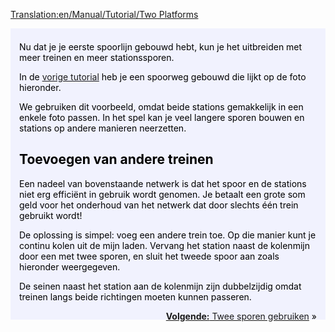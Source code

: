 [[Translation:en/Manual/Tutorial/Two Platforms]]

{{en/Tabs|2|1
|nl/Manual/Tutorial/Twee platforms|1. Twee platforms<!--
-->|nl/Manual/Tutorial/Twee sporen|2. Twee sporen}}
<div style="padding:.5em 1em 1em 1em; border-top:none; background-color:#f1f2fe; color:#000;">
{{nl/Tutorial}}
Nu dat je je eerste spoorlijn gebouwd hebt, kun je het uitbreiden met meer treinen en meer stationssporen.

In de [[nl/Manual/Tutorial/Tutorial|vorige tutorial]] heb je een spoorweg gebouwd die lijkt op de foto hieronder.
{{en/Phototable|[[File:en/Singletrain.png|400px]]|Twee varianten van een station en een trein|None}}

We gebruiken dit voorbeeld, omdat beide stations gemakkelijk in een enkele foto passen. In het spel kan je veel langere sporen bouwen en stations op andere manieren neerzetten.

== Toevoegen van andere treinen ==
Een nadeel van bovenstaande netwerk is dat het spoor en de stations niet erg efficiënt in gebruik wordt genomen. Je betaalt een grote som geld voor het onderhoud van het netwerk dat door slechts één trein gebruikt wordt!

De oplossing is simpel: voeg een andere trein toe. Op die manier kunt je continu kolen uit de mijn laden. Vervang het station naast de kolenmijn door een met twee sporen, en sluit het tweede spoor aan zoals hieronder weergegeven.
{{en/Phototable|[[File:en/TwotrainsOnetrack.png|400px]]|Het station aan de kolenmijn heeft nu twee perrons.|None}}

De seinen naast het station aan de kolenmijn zijn dubbelzijdig omdat treinen langs beide richtingen moeten kunnen passeren.

<span style="float: right">[[nl/Manual/Tutorial/Twee sporen|'''Volgende:''' Twee sporen gebruiken]] &raquo;</span>
</div>
